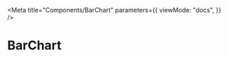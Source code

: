 
<Meta
  title="Components/BarChart"
  parameters={{
    viewMode: "docs",
  }}
/>

# BarChart

<Canvas>
  <Story name="BarChart">
    <BrowserRouter>
      <Box sx={{ height: "400px", width: "600px" }}>
        <BarChart
          data={[
            {
              name: "Page A",
              uv: 4000,
              pv: 2400,
              value: 2400,
            },
            {
              name: "Page B",
              uv: 3000,
              pv: 1398,
              value: 2210,
            },
            {
              name: "Page C",
              uv: 2000,
              pv: 9800,
              value: 2290,
            },
          ]}
        />
      </Box>
    </BrowserRouter>
  </Story>
</Canvas>
